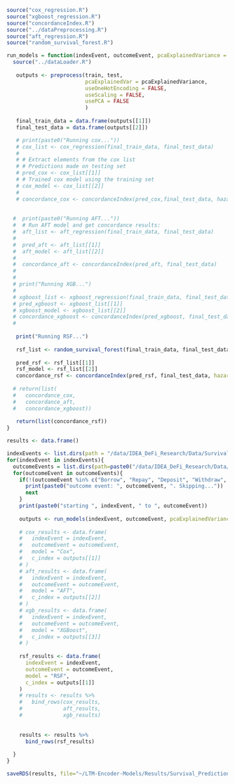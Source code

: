 ```r
source("cox_regression.R")
source("xgboost_regression.R")
source("concordanceIndex.R")
source("../dataPreprocessing.R")
source("aft_regression.R")
source("random_survival_forest.R")
```


```r
run_models = function(indexEvent, outcomeEvent, pcaExplainedVariance = 0.9){
  source("../dataLoader.R")
  
   outputs <- preprocess(train, test,
                         pcaExplainedVar = pcaExplainedVariance,
                         useOneHotEncoding = FALSE,
                         useScaling = FALSE,
                         usePCA = FALSE
                         )
   
   final_train_data = data.frame(outputs[[1]])
   final_test_data = data.frame(outputs[[2]])

   # print(paste0("Running cox..."))
   # cox_list <- cox_regression(final_train_data, final_test_data)
   # 
   # # Extract elements from the cox list
   # # Predictions made on testing set
   # pred_cox <- cox_list[[1]]
   # # Trained cox model using the training set
   # cox_model <- cox_list[[2]]
   # 
   # concordance_cox <- concordanceIndex(pred_cox,final_test_data, hazard=TRUE)
  
  
  #  print(paste0("Running AFT..."))
  #  # Run AFT model and get concordance results:
  #  aft_list <- aft_regression(final_train_data, final_test_data)
  # 
  #  pred_aft <- aft_list[[1]]
  #  aft_model <- aft_list[[2]]
  # 
  #  concordance_aft <- concordanceIndex(pred_aft, final_test_data)
  # 
  # 
  # print("Running XGB...")
  # 
  # xgboost_list <- xgboost_regression(final_train_data, final_test_data)
  # pred_xgboost <- xgboost_list[[1]]
  # xgboost_model <- xgboost_list[[2]]
  # concordance_xgboost <- concordanceIndex(pred_xgboost, final_test_data)
  # 
   
   print("Running RSF...")
   
   rsf_list <- random_survival_forest(final_train_data, final_test_data)
   
   pred_rsf <- rsf_list[[1]]
   rsf_model <- rsf_list[[2]]
   concordance_rsf <- concordanceIndex(pred_rsf, final_test_data, hazard = TRUE)
   
  # return(list(
  #   concordance_cox,
  #   concordance_aft,
  #   concordance_xgboost))
   
   return(list(concordance_rsf))
}
```

```r

results <- data.frame()

indexEvents <- list.dirs(path = "/data/IDEA_DeFi_Research/Data/Survival_Data/", full.names = FALSE, recursive=FALSE)
for(indexEvent in indexEvents){
  outcomeEvents = list.dirs(path=paste0("/data/IDEA_DeFi_Research/Data/Survival_Data/", indexEvent), full.names=FALSE, recursive = FALSE)
  for(outcomeEvent in outcomeEvents){
    if(!(outcomeEvent %in% c("Borrow", "Repay", "Deposit", "Withdraw", "Account Liquidated"))){
      print(paste0("outcome event: ", outcomeEvent, ". Skipping..."))
      next
    }
    print(paste0("starting ", indexEvent, " to ", outcomeEvent))
    
    outputs <- run_models(indexEvent, outcomeEvent, pcaExplainedVariance = 0.9)
    
    # cox_results <- data.frame(
    #   indexEvent = indexEvent,
    #   outcomeEvent = outcomeEvent,
    #   model = "Cox",
    #   c_index = outputs[[1]]
    # )
    # aft_results <- data.frame(
    #   indexEvent = indexEvent,
    #   outcomeEvent = outcomeEvent,
    #   model = "AFT",
    #   c_index = outputs[[2]]
    # )
    # xgb_results <- data.frame(
    #   indexEvent = indexEvent,
    #   outcomeEvent = outcomeEvent,
    #   model = "XGBoost",
    #   c_index = outputs[[3]]
    # )
    
    rsf_results <- data.frame(
      indexEvent = indexEvent,
      outcomeEvent = outcomeEvent,
      model = "RSF",
      c_index = outputs[[1]]
    )
    # results <- results %>%
    #   bind_rows(cox_results,
    #             aft_results,
    #             xgb_results)
    
    
    results <- results %>%
      bind_rows(rsf_results)
    
  }
}

saveRDS(results, file="~/LTM-Encoder-Models/Results/Survival_Prediction/ltm_small_updated/results_rsf.rds")

```


